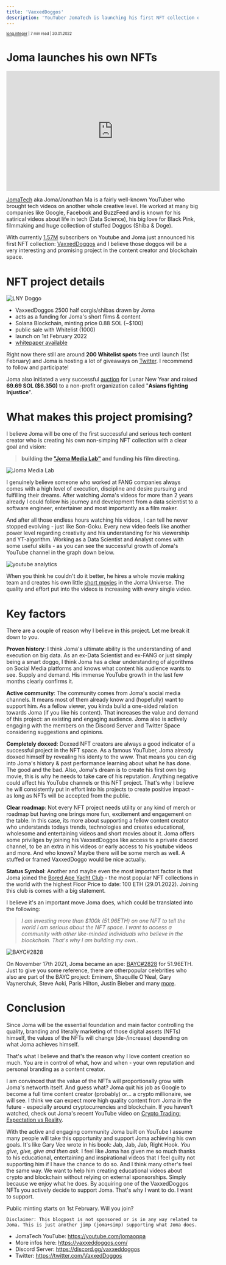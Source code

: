 ```yaml
---
title: 'VaxxedDoggos'
description: 'YouTuber JomaTech is launching his first NFT collection on the Solana Blockchain.'
---
```

<sub><sup><a href="https://instagram.com/long.integer">long.integer</a> | 7 min read | 30.01.2022</sup></sub>

# Joma launches his own NFTs

<iframe width="560" height="315" src="https://www.youtube.com/embed/k9JFitrgGgs" title="YouTube video player" frameborder="0" allow="accelerometer; autoplay; clipboard-write; encrypted-media; gyroscope; picture-in-picture" allowfullscreen></iframe>

[JomaTech](https://www.youtube.com/watch?v=pKO9UjSeLew) aka Joma/Jonathan Ma is a fairly well-known YouTuber who brought
tech videos on another whole creative level.
He worked at many big companies like Google, Facebook and BuzzFeed and is known for his satirical videos about
life in tech (Data Science), his big love for Black Pink, filmmaking and huge collection of stuffed Doggos (Shiba & Doge).

With currently [1.57M](https://www.youtube.com/c/jomaoppa) subscribers on Youtube and Joma just announced his first NFT collection: [VaxxedDoggos](https://www.vaxxeddoggos.com)
and I believe those doggos will be a very interesting and promising project in the content creator and blockchain space.

# **NFT project details**
![LNY Doggo](../imgs/auction250.jpg)
- VaxxedDoggos 2500 half corgis/shibas drawn by Joma
- acts as a funding for Joma's short films & content
- Solana Blockchain, minting price 0.88 SOL (~$100)
- public sale with Whitelist (1000)
- launch on 1st February 2022
- [whitepaper available](https://vaxxed-doggo-assets.s3.us-west-2.amazonaws.com/Vaxxed+Doggos+Whitepaper.pdf)

Right now there still are around **200 Whitelist spots** free until launch (1st February) and Joma is hosting a lot of giveaways on [Twitter](https://twitter.com/vaxxeddoggos). I recommend to follow and participate!

Joma also initiated a very successful [auction](https://www.magiceden.io/auction/vaxxed_doggo) for Lunar New Year and raised **69.69 SOL ($6.350)** to a non-profit organization called "**Asians fighting Injustice**".



# **What makes this project promising?**

I believe Joma will be one of the first successful and serious tech content creator who is creating his own non-simping NFT collection with a clear goal and vision:
> **building the ["Joma Media Lab"](https://www.youtube.com/watch?v=k9JFitrgGgs&t=354s) and funding his film directing.**

![Joma Media Lab](../imgs/jomamediacompany.png "Joma Media Lab (Source: https://socialblade.com/youtube/c/jomaoppa/monthly)")



I genuinely believe someone who worked at FANG companies always comes with a high level of execution, discipline and desire pursuing and fulfilling their dreams.
After watching Joma's videos for more than 2 years already I could follow his journey and development from a  data scientist to a software engineer, entertainer and most importantly as a film maker.


And after all those endless hours watching his videos, I can tell he never stopped evolving - just like Son-Goku. Every new video feels like another power level regarding creativity and his understanding for his viewership and YT-algorithm.
Working as a Data Scientist and Analyst comes with some useful skills - as you can see the successful growth of Joma's YouTube channel in the graph down below.

![youtube analytics](../imgs/joma-yt-analytics.jpg "Consistent growth on YouTube (Source: https://socialblade.com/youtube/c/jomaoppa/monthly)")

When you think he couldn't do it better, he hires a whole movie making team and creates his own little [short movies](https://www.youtube.com/watch?v=7ZcmboYbNPQ&t=1s) in the Joma Universe.
The quality and effort put into the videos is increasing with every single video.

# Key factors
There are a couple of reason why I believe in this project. Let me break it down to you.

**Proven history**:
I think Joma's ultimate ability is the understanding of and execution on big data. As an ex-Data Scientist and ex-FANG or just simply being a smart doggo, I think Joma has a clear understanding of algorithms on Social Media platforms and knows what content his audience wants to see. Supply and demand. His immense YouTube growth in the last few months clearly confirms it.

**Active community**:
The community comes from Joma's social media channels. It means most of them already know and (hopefully) want to support him. As a fellow viewer, you kinda build a one-sided relation towards Joma (if you like his content).
That increases the value and demand of this project: an existing and engaging audience. Joma also is actively engaging with the members on the Discord Server and Twitter Space considering suggestions and opinions.

**Completely doxxed**:
Doxxed NFT creators are always a good indicator of a successful project in the NFT space. As a famous YouTuber, Joma already doxxed himself by revealing his identy to the www. That means you can dig into Joma's history & past performance learning about what he has done. The good and the bad. Also, Joma's dream is to create his first own big movie, this is why he needs to take care of his reputation. Anything negative could affect his YouTube channels or this NFT project. That's why I believe he will consistently put in effort into his projects to create positive impact - as long as NFTs will be accepted from the public.

**Clear roadmap**:
Not every NFT project needs utility or any kind of merch or roadmap but having one brings more fun, excitement and engagement on the table.
In this case, its more about supporting a fellow content creator who understands todays trends, technologies and creates educational, wholesome and entertaining videos and short movies about it.
Joma offers some priviliges by joining his VaxxedDoggos like access to a private discord channel, to be an extra in his videos or early access to his youtube videos and more. And who knows? Maybe there will be some merch as well. A stuffed or framed VaxxedDoggo would be nice actually.

**Status Symbol**:
Another and maybe even the most important factor is that Joma joined the [Bored Ape Yacht Club](https://opensea.io/collection/boredapeyachtclub) - the most popular NFT collections in the world with the highest Floor Price to date: 100 ETH (29.01.2022). Joining this club is comes with a big statement.

I believe it's an important move Joma does, which could be translated into the following:
  >*I am investing more than $100k (51.96ETH) on one NFT to tell the world I am serious about the NFT space. I want to access a community with other like-minded individuals who believe in the blockchain. That's why I am building my own.*.

![BAYC#2828](../imgs/joma-ape2828.jpg "Consistent growth on YouTube (Source: https://socialblade.com/youtube/c/jomaoppa/monthly)")

On November 17th 2021, Joma became an ape: [BAYC#2828](https://opensea.io/assets/0xbc4ca0eda7647a8ab7c2061c2e118a18a936f13d/2828) for 51.96ETH.
Just to give you some reference, there are otherpopular celebrities who also are part of the BAYC project: Eminem, Shaquille O’Neal, Gary Vaynerchuk, Steve Aoki, Paris Hilton, Justin Bieber and many [more](https://boardroom.tv/bored-ape-nft-celebrity-owners/#:~:text=Celebrities%20from%20around%20the%20world,show%20off%20their%20new%20purchases.&text=Get%20on%20our%20list%20for,trends%2C%20interviews%2C%20and%20more.).

# Conclusion

Since Joma will be the essential foundation and main factor controlling the quality, branding and literally marketing of those digital assets (NFTs) himself, the values of the NFTs will change (de-/increase) depending on what Joma achieves himself.

That's what I believe and that's the reason why I love content creation so much. You are in control of what, how and when - your own reputation and personal branding as a content creator.

I am convinced that the value of the NFTs will proportionally grow with Joma's networth itself. And guess what? Joma quit his job as Google to become a full time content creator (probably) or... a crypto millionaire, we will see. I think we can expect more high quality content from Joma in the future - especially around cryptocurrencies and blockchain.
If you haven't watched, check out Joma's recent YouTube video on [Crypto Trading: Expectation vs Reality](https://www.youtube.com/watch?v=oCqkVZVPOe8).

With the active and engaging community Joma built on YouTube I assume many people will take this opportunity and support Joma achieving his own goals.
It's like Gary Vee wrote in his book: Jab, Jab, Jab, Right Hook. *You give, give, give and then ask.* I feel like Joma has given me so much thanks to his educational, entertaining and inspirational videos that I feel guilty not supporting him if I have the chance to do so.
And I think many other's feel the same way. We want to help him creating educational videos about crypto and blockchain without relying on external sponsorships. Simply because we enjoy what he does.
By acquiring one of the VaxxedDoggos NFTs you actively decide to support Joma. That's why I want to do. I want to support.

Public minting starts on 1st February. Will you join?

`Disclaimer: This blogpost is not sponsored or is in any way related to Joma. This is just another jimp (joma+simp) supporting what Joma does.`

* JomaTech YouTube: https://youtube.com/jomaoppa
* More infos here: https://vaxxeddoggos.com/
* Discord Server: https://discord.gg/vaxxeddoggos
* Twitter: https://twitter.com/VaxxedDoggos
